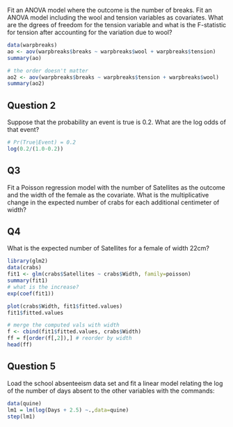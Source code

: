 


Fit an ANOVA model where the outcome is the number of breaks. 
Fit an ANOVA model including the wool and tension variables 
as covariates. What are the dgrees of freedom for the tension 
variable and what is the F-statistic for tension after accounting 
for the variation due to wool?

```r
data(warpbreaks)
ao <- aov(warpbreaks$breaks ~ warpbreaks$wool + warpbreaks$tension)
summary(ao)

# the order doesn't matter
ao2 <- aov(warpbreaks$breaks ~ warpbreaks$tension + warpbreaks$wool)
summary(ao2)
```

## Question 2
Suppose that the probability an event is true is 0.2. What are the log odds of that event?

```r
# Pr(True|Event) = 0.2
log(0.2/(1.0-0.2))

```

## Q3

Fit a Poisson regression model with the number of Satellites as the outcome and the width of the female as the covariate. What is the multiplicative change in the expected number of crabs for each additional centimeter of width?

## Q4 

What is the expected number of Satellites for a female of width 22cm?

```r
library(glm2)
data(crabs)
fit1 <- glm(crabs$Satellites ~ crabs$Width, family=poisson)
summary(fit1)
# what is the increase?
exp(coef(fit1))

plot(crabs$Width, fit1$fitted.values)
fit1$fitted.values

# merge the computed vals with width
f <- cbind(fit1$fitted.values, crabs$Width)
ff = f[order(f[,2]),] # reorder by width
head(ff)
```

## Question 5

Load the school absenteeism data set and fit a linear model relating the log of the number of days absent to the other variables with the commands:

```r

data(quine) 
lm1 = lm(log(Days + 2.5) ~.,data=quine)
step(lm1)
```

